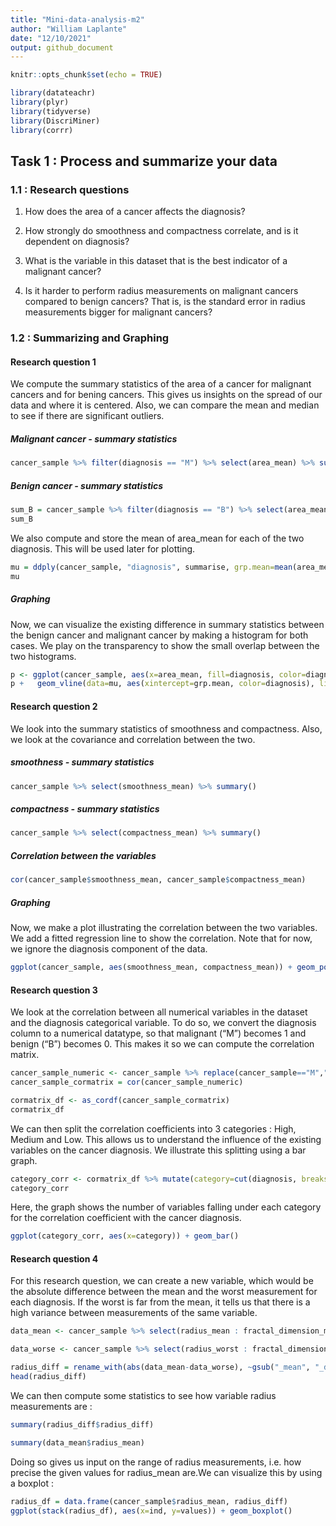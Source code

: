 ```yaml
---
title: "Mini-data-analysis-m2"
author: "William Laplante"
date: "12/10/2021"
output: github_document
---
```


```r
knitr::opts_chunk$set(echo = TRUE)
```

```r
library(datateachr)
library(plyr)
library(tidyverse)
library(DiscriMiner)
library(corrr)
```

## Task 1 : Process and summarize your data

### 1.1 : Research questions

1) How does the area of a cancer affects the diagnosis?

2) How strongly do smoothness and compactness correlate, and is it dependent on diagnosis?

3) What is the variable in this dataset that is the best indicator of a malignant cancer?

4) Is it harder to perform radius measurements on malignant cancers compared to benign cancers? That is, is the standard error in radius measurements bigger for malignant cancers?

### 1.2 : Summarizing and Graphing 

#### Research question 1

We compute the summary statistics of the area of a cancer for malignant cancers and for bening cancers. This gives us insights on the spread of our data and where it is centered. Also, we can compare the mean and median to see if there are significant outliers. 

##### Malignant cancer - summary statistics
```r
cancer_sample %>% filter(diagnosis == "M") %>% select(area_mean) %>% summary()
```
##### Benign cancer - summary statistics
```r
sum_B = cancer_sample %>% filter(diagnosis == "B") %>% select(area_mean) %>% summary()
sum_B
```
We also compute and store the mean of area_mean for each of the two diagnosis. This will be used later for plotting.
```r
mu = ddply(cancer_sample, "diagnosis", summarise, grp.mean=mean(area_mean))
mu
```
##### Graphing
Now, we can visualize the existing difference in summary statistics between the benign cancer and malignant cancer by making a histogram for both cases. We play on the transparency to show the small overlap between the two histograms.
```r
p <- ggplot(cancer_sample, aes(x=area_mean, fill=diagnosis, color=diagnosis)) + geom_histogram(position="identity", alpha=0.5)
p +   geom_vline(data=mu, aes(xintercept=grp.mean, color=diagnosis), linetype="dashed")
```

#### Research question 2

We look into the summary statistics of smoothness and compactness. Also, we look at the covariance and correlation between the two.

##### smoothness - summary statistics
```r
cancer_sample %>% select(smoothness_mean) %>% summary()
```
##### compactness - summary statistics
```r
cancer_sample %>% select(compactness_mean) %>% summary()
```

##### Correlation between the variables
```r
cor(cancer_sample$smoothness_mean, cancer_sample$compactness_mean)
```

##### Graphing
Now, we make a plot illustrating the correlation between the two variables. We add a fitted regression line to show the correlation. Note that for now, we ignore the diagnosis component of the data.

```r
ggplot(cancer_sample, aes(smoothness_mean, compactness_mean)) + geom_point() + geom_smooth(method=lm)
```

#### Research question 3

We look at the correlation between all numerical variables in the dataset and the diagnosis categorical variable. To do so, we convert the diagnosis column to a numerical datatype, so that malignant ("M") becomes 1 and benign ("B") becomes 0. This makes it so we can compute the correlation matrix.
```r
cancer_sample_numeric <- cancer_sample %>% replace(cancer_sample=="M","1") %>% replace(cancer_sample=="B","0") %>% transform(diagnosis=as.numeric(diagnosis))
cancer_sample_cormatrix = cor(cancer_sample_numeric)
```

```r
cormatrix_df <- as_cordf(cancer_sample_cormatrix)
cormatrix_df
```
We can then split the correlation coefficients into 3 categories : High, Medium and Low. This allows us to understand the influence of the existing variables on the cancer diagnosis. We illustrate this splitting using a bar graph.
```r

category_corr <- cormatrix_df %>% mutate(category=cut(diagnosis, breaks=c(-Inf,0.33, 0.66, Inf), labels=c("Low", "Medium", "High"))) %>% select(term, diagnosis, category) %>% filter(!is.na(diagnosis)) %>% rename(variable=term, corr_with_diagnosis=diagnosis)
category_corr
```
Here, the graph shows the number of variables falling under each category for the correlation coefficient with the cancer diagnosis.
```r
ggplot(category_corr, aes(x=category)) + geom_bar()
```

#### Research question 4

For this research question, we can create a new variable, which would be the absolute difference between the mean and the worst measurement for each diagnosis. If the worst is far from the mean, it tells us that there is a high variance between measurements of the same variable. 

```r
data_mean <- cancer_sample %>% select(radius_mean : fractal_dimension_mean) 

data_worse <- cancer_sample %>% select(radius_worst : fractal_dimension_worst)

radius_diff = rename_with(abs(data_mean-data_worse), ~gsub("_mean", "_diff", .x, fixed=TRUE)) %>% select(radius_diff)
head(radius_diff)
```
We can then compute some statistics to see how variable radius measurements are :
```r
summary(radius_diff$radius_diff)
```
```r
summary(data_mean$radius_mean)
```

Doing so gives us input on the range of radius measurements, i.e. how precise the given values for radius_mean are.We can visualize this by using a boxplot :

```r
radius_df = data.frame(cancer_sample$radius_mean, radius_diff)
ggplot(stack(radius_df), aes(x=ind, y=values)) + geom_boxplot()
```


